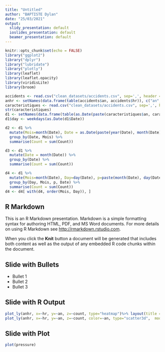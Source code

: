 ```yaml
---
title: "Untitled"
author: "BAPTISTE Dylan"
date: "25/03/2021"
output:
  slidy_presentation: default
  ioslides_presentation: default
  beamer_presentation: default
---
```


```r
knitr::opts_chunk$set(echo = FALSE)
library("ggplot2")
library("dplyr")
library("lubridate")
library("plotly")
library(leaflet)
library(leaflet.opacity)
library(viridisLite)
library(broom)

accidents <- read.csv("clean_datasets/accidents.csv", sep=',', header = TRUE)
anhr <- setNames(data.frame(table(accidents$an, accidents$hr)), c("an", "hr", "count"))
caracteristiques <- read.csv("clean_datasets/accidents.csv", sep=',', header = TRUE)
str(caracteristiques)
d1 <- setNames(data.frame(table(as.Date(paste(caracteristiques$an, caracteristiques$mois, caracteristiques$jour, sep='-')))),c("Date","Count"))
d1$day <- weekdays(as.Date(d1$Date))

d2 <- d1 %>%
  mutate(Mois=month(Date), Date = as.Date(paste(year(Date), month(Date), '01', sep = '-'))) %>%
  group_by(Date, Mois) %>%
  summarise(Count = sum(Count))

d3 <- d1 %>%
  mutate(Date = month(Date)) %>%
  group_by(Date) %>%
  summarise(Count = sum(Count))

d4 <- d1 %>%
  mutate(Mois=month(Date), Day=day(Date), p=paste(month(Date), day(Date)), Date = as.Date(paste(year(Date), month(Date), day(Date), sep = '-'))) %>%
  group_by(Day, Mois, p, Date) %>%
  summarise(Count = sum(Count))
d4 <- d4[ with(d4, order(Mois, Day)), ]

```

## R Markdown

This is an R Markdown presentation. Markdown is a simple formatting syntax for authoring HTML, PDF, and MS Word documents. For more details on using R Markdown see <http://rmarkdown.rstudio.com>.

When you click the **Knit** button a document will be generated that includes both content as well as the output of any embedded R code chunks within the document.

## Slide with Bullets

- Bullet 1
- Bullet 2
- Bullet 3

## Slide with R Output

```r
plot_ly(anhr, x=~hr, y=~an, z=~count, type="heatmap")%>% layout(title = "Nombre d'accident en fonction de l'heure de l'annee de 2005 a 2019",xaxis = list(title="Heure"), yaxis = list(title="Annee"))
plot_ly(anhr, x=~hr, y=~an, z=~count, color=~an, type="scatter3d",  mode = 'lines', line = list(width = 30)) # osef de lui ?

```

## Slide with Plot

```r
plot(pressure)
```

